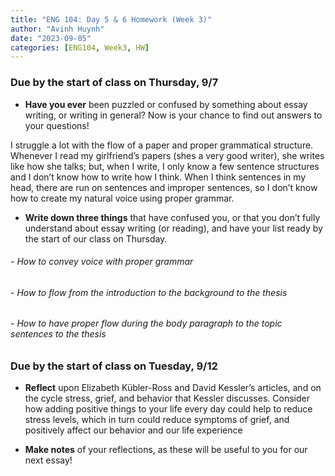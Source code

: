 ---
title: "ENG 104: Day 5 & 6 Homework (Week 3)"
author: "Avinh Huynh"
date: "2023-09-05"
categories: [ENG104, Week3, HW]
---

### Due by the start of class on Thursday, 9/7

-   **Have you ever** been puzzled or confused by something about essay writing, or writing in general? Now is your chance to find out answers to your questions!

I struggle a lot with the flow of a paper and proper grammatical structure. Whenever I read my girlfriend's papers (shes a very good writer), she writes like how she talks; but, when I write, I only know a few sentence structures and I don't know how to write how I think. When I think sentences in my head, there are run on sentences and improper sentences, so I don't know how to create my natural voice using proper grammar.

-   **Write down three things** that have confused you, or that you don't fully understand about essay writing (or reading), and have your list ready by the start of our class on Thursday.

###### - How to convey voice with proper grammar

###### - How to flow from the introduction to the background to the thesis

###### - How to have proper flow during the body paragraph to the topic sentences to the thesis

### Due by the start of class on Tuesday, 9/12

-   **Reflect** upon Elizabeth Kübler-Ross and David Kessler's articles, and on the cycle stress, grief, and behavior that Kessler discusses. Consider how adding positive things to your life every day could help to reduce stress levels, which in turn could reduce symptoms of grief, and positively affect our behavior and our life experience

-   **Make notes** of your reflections, as these will be useful to you for our next essay!
